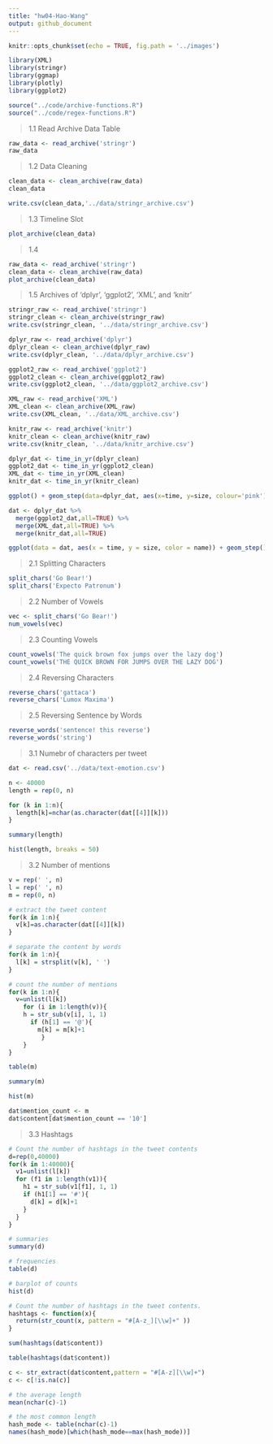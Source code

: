 ```yaml
---
title: "hw04-Hao-Wang"
output: github_document
---
```


```r
knitr::opts_chunk$set(echo = TRUE, fig.path = '../images')
```

```r
library(XML)
library(stringr)
library(ggmap)
library(plotly)
library(ggplot2)
```

```r
source("../code/archive-functions.R")
source("../code/regex-functions.R")
```

> 1.1 Read Archive Data Table

```r
raw_data <- read_archive('stringr')
raw_data
```

> 1.2 Data Cleaning

```r
clean_data <- clean_archive(raw_data)
clean_data

write.csv(clean_data,'../data/stringr_archive.csv')
```

> 1.3 Timeline Slot

```r
plot_archive(clean_data)
```

> 1.4

```r
raw_data <- read_archive('stringr')
clean_data <- clean_archive(raw_data)
plot_archive(clean_data)
```

> 1.5 Archives of 'dplyr', 'ggplot2', 'XML', and 'knitr'

```r
stringr_raw <- read_archive('stringr')
stringr_clean <- clean_archive(stringr_raw)
write.csv(stringr_clean, '../data/stringr_archive.csv')
```

```r
dplyr_raw <- read_archive('dplyr')
dplyr_clean <- clean_archive(dplyr_raw)
write.csv(dplyr_clean, '../data/dplyr_archive.csv')
```

```r
ggplot2_raw <- read_archive('ggplot2')
ggplot2_clean <- clean_archive(ggplot2_raw)
write.csv(ggplot2_clean, '../data/ggplot2_archive.csv')
```

```r
XML_raw <- read_archive('XML')
XML_clean <- clean_archive(XML_raw)
write.csv(XML_clean, '../data/XML_archive.csv')
```

```r
knitr_raw <- read_archive('knitr')
knitr_clean <- clean_archive(knitr_raw)
write.csv(knitr_clean, '../data/knitr_archive.csv')

```

```r
dplyr_dat <- time_in_yr(dplyr_clean)
ggplot2_dat <- time_in_yr(ggplot2_clean)
XML_dat <- time_in_yr(XML_clean)
knitr_dat <- time_in_yr(knitr_clean)
```

```r
ggplot() + geom_step(data=dplyr_dat, aes(x=time, y=size, colour='pink')) + geom_point() + geom_step(data=ggplot2_dat, aes(x=time, y=size), colour='green') + geom_point() + geom_step(data=XML_dat, aes(x=time, y=size), colour='purple') + geom_point() + geom_step(data=knitr_dat, aes(x=time, y=size), colour='blue') + geom_point() + xlab('date') + ylab('size(Kilobytes)')
```

```r
dat <- dplyr_dat %>%
  merge(ggplot2_dat,all=TRUE) %>%
  merge(XML_dat,all=TRUE) %>%
  merge(knitr_dat,all=TRUE)

ggplot(data = dat, aes(x = time, y = size, color = name)) + geom_step() + facet_wrap(~name, scales = 'free') 
```

> 2.1 Splitting Characters

```r
split_chars('Go Bear!')
split_chars('Expecto Patronum')
```

> 2.2 Number of Vowels

```r
vec <- split_chars('Go Bear!')
num_vowels(vec)
```

> 2.3 Counting Vowels

```r
count_vowels('The quick brown fox jumps over the lazy dog')
count_vowels('THE QUICK BROWN FOR JUMPS OVER THE LAZY DOG')
```

> 2.4 Reversing Characters 

```r
reverse_chars('gattaca')
reverse_chars('Lumox Maxima')
```

> 2.5 Reversing Sentence by Words

```r
reverse_words('sentence! this reverse')
reverse_words('string')
```

> 3.1 Numebr of characters per tweet

```r
dat <- read.csv('../data/text-emotion.csv')
```

```r
n <- 40000
length = rep(0, n)

for (k in 1:n){
  length[k]=nchar(as.character(dat[[4]][k]))
}

summary(length)
```

```r
hist(length, breaks = 50)
```

 > 3.2 Number of mentions

```r
v = rep(' ', n)
l = rep(' ', n)
m = rep(0, n)

# extract the tweet content
for(k in 1:n){
  v[k]=as.character(dat[[4]][k])
}

# separate the content by words
for(k in 1:n){
  l[k] = strsplit(v[k], ' ')
}

# count the number of mentions
for(k in 1:n){
  v=unlist(l[k])
    for (i in 1:length(v)){
    h = str_sub(v[i], 1, 1)
      if (h[1] == '@'){
        m[k] = m[k]+1
         }
    }
}
```

```r
table(m)
```

```r
summary(m)
```

```r
hist(m)
```

```r
dat$mention_count <- m
dat$content[dat$mention_count == '10']
```

> 3.3 Hashtags

```r
# Count the number of hashtags in the tweet contents
d=rep(0,40000)
for(k in 1:40000){
  v1=unlist(l[k])
  for (f1 in 1:length(v1)){
    h1 = str_sub(v1[f1], 1, 1)
    if (h1[1] == '#'){
      d[k] = d[k]+1
    }
  }
}
```

```r
# summaries
summary(d)
```

```r
# frequencies
table(d)
```

```r
# barplot of counts
hist(d)
```

```r

# Count the number of hashtags in the tweet contents.
hashtags <- function(x){
  return(str_count(x, pattern = "#[A-z_][\\w]+" ))
}
```

```r
sum(hashtags(dat$content))
```

```r
table(hashtags(dat$content))
```

```r
c <- str_extract(dat$content,pattern = "#[A-z][\\w]+")
c <- c[!is.na(c)]
```

```r
# the average length
mean(nchar(c)-1) 
```

```r
# the most common length
hash_mode <- table(nchar(c)-1)
names(hash_mode)[which(hash_mode==max(hash_mode))]
```